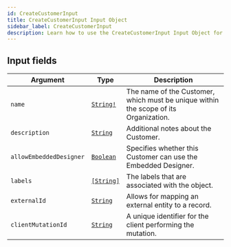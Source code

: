 ```yaml
---
id: CreateCustomerInput
title: CreateCustomerInput Input Object
sidebar_label: CreateCustomerInput
description: Learn how to use the CreateCustomerInput Input Object for Prismatic's API.
---
```


## Input fields

| Argument                | Type                                       | Description                                                                          |
| ----------------------- | ------------------------------------------ | ------------------------------------------------------------------------------------ |
| `name`                  | [`String!`](api/schema/scalar/String.mdx)  | The name of the Customer, which must be unique within the scope of its Organization. |
| `description`           | [`String`](api/schema/scalar/String.mdx)   | Additional notes about the Customer.                                                 |
| `allowEmbeddedDesigner` | [`Boolean`](api/schema/scalar/Boolean.mdx) | Specifies whether this Customer can use the Embedded Designer.                       |
| `labels`                | [`[String]`](api/schema/scalar/String.mdx) | The labels that are associated with the object.                                      |
| `externalId`            | [`String`](api/schema/scalar/String.mdx)   | Allows for mapping an external entity to a  record.                         |
| `clientMutationId`      | [`String`](api/schema/scalar/String.mdx)   | A unique identifier for the client performing the mutation.                          |
